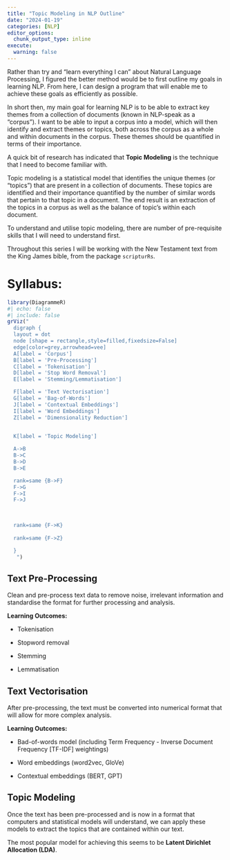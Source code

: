 ```yaml
---
title: "Topic Modeling in NLP Outline"
date: "2024-01-19"
categories: [NLP]
editor_options: 
  chunk_output_type: inline
execute: 
  warning: false
---
```


Rather than try and "learn everything I can" about Natural Language Processing, I figured the better method would be to first outline my goals in learning NLP. From here, I can design a program that will enable me to achieve these goals as efficiently as possible.

In short then, my main goal for learning NLP is to be able to extract key themes from a collection of documents (known in NLP-speak as a "corpus"). I want to be able to input a corpus into a model, which will then identify and extract themes or topics, both across the corpus as a whole and within documents in the corpus. These themes should be quantified in terms of their importance.

A quick bit of research has indicated that **Topic Modeling** is the technique that I need to become familiar with.

Topic modeling is a statistical model that identifies the unique themes (or "topics") that are present in a collection of documents. These topics are identified and their importance quantified by the number of similar words that pertain to that topic in a document. The end result is an extraction of the topics in a corpus as well as the balance of topic's within each document.

To understand and utilise topic modeling, there are number of pre-requisite skills that I will need to understand first.

Throughout this series I will be working with the New Testament text from the King James bible, from the package <code>scripturRs</code>.

# Syllabus:

```r
library(DiagrammeR)
#| echo: false
#| include: false
grViz("
  digraph {
  layout = dot
  node [shape = rectangle,style=filled,fixedsize=False]
  edge[color=grey,arrowhead=vee]
  A[label = 'Corpus']
  B[label = 'Pre-Processing']
  C[label = 'Tokenisation']
  D[label = 'Stop Word Removal']
  E[label = 'Stemming/Lemmatisation']

  F[label = 'Text Vectorisation']
  G[label = 'Bag-of-Words']
  J[label = 'Contextual Embeddings']
  I[label = 'Word Embeddings']
  Z[label = 'Dimensionality Reduction']
 

  K[label = 'Topic Modeling']

  A->B
  B->C
  B->D
  B->E

  rank=same {B->F}
  F->G
  F->I
  F->J
  
 

  rank=same {F->K}
  
  rank=same {F->Z}

  }
   ")
```

## Text Pre-Processing

Clean and pre-process text data to remove noise, irrelevant information and standardise the format for further processing and analysis.

**Learning Outcomes:**

-   Tokenisation

-   Stopword removal

-   Stemming

-   Lemmatisation

## Text Vectorisation

After pre-processing, the text must be converted into numerical format that will allow for more complex analysis.

**Learning Outcomes:**

-   Bad-of-words model (including Term Frequency - Inverse Document Frequency \[TF-IDF\] weightings)

-   Word embeddings (word2vec, GloVe)

-   Contextual embeddings (BERT, GPT)

## Topic Modeling

Once the text has been pre-processed and is now in a format that computers and statistical models will understand, we can apply these models to extract the topics that are contained within our text.

The most popular model for achieving this seems to be **Latent Dirichlet Allocation (LDA)**.
